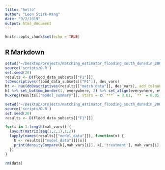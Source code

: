 ```yaml
---
title: "hello"
author: "Leon Stirk-Wang"
date: "9/2/2019"
output: html_document
---
```


```r
knitr::opts_chunk$set(echo = TRUE)
```

## R Markdown

```r
setwd('~/Desktop/projects/matching_estimator_flooding_south_dunedin_2000_2018/')
source('scripts/D.R')
set.seed(20)
results <- D(flood_data_subsets[["F1"]])
tcDescriptives(flood_data_subsets[["F1"]], des_vars)
ht <- hux(doDescriptives(results[["match_data"]], des_vars), add_colnames = TRUE, add_rownames = TRUE)
ht %>% set_bottom_border(1, everywhere, 2) %>% set_align(everywhere, everywhere, 'right') %>% set_number_format(2)
huxreg(results[["model_summary"]], stars = c(`***` = 0.01, `**` = 0.05, `*` = 0.1), statistics = c(N = "nobs", R2 = "r.squared"))
```

```r
setwd('~/Desktop/projects/matching_estimator_flooding_south_dunedin_2000_2018/')
source('scripts/D.R')
set.seed(20)
results <- D(flood_data_subsets[["F1"]])

for(i in 1:length(mah_vars)) {
  layout(matrix(seq(1,2,1),1,2))
  lapply(names(results[["model_data"]]), function(x) {
    k <- results[["model_data"]][[x]]
    print(densityCompare(k[,mah_vars[i]], k[,'treatment'], mah_vars[i], paste(c("Sample balance in distribution of", mah_vars[i], "in", x), collapse = " ")))
  })
}

rm(data)
```

